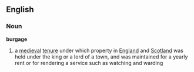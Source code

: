 ==English==
===Noun===
{{wikipedia}}
'''burgage'''
# a [[medieval]] [[tenure]] under which property in [[England]] and [[Scotland]] was held under the king or a lord of a town, and was maintained for a yearly rent or for rendering a service such as watching and warding